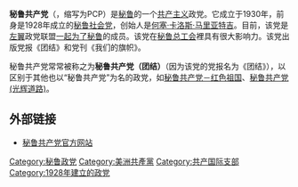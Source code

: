 {{otheruse|秘鲁共产党 (消歧义)}}
{{not|秘鲁共产党 (光辉道路)}}
{{Infobox political party
|country = 秘鲁
|native_name = Partido Comunista Peruano 
|name = 秘鲁共产党
|colorcode = #DC143C
|party_logo = 
|总书记 = 
|前身=[[秘鲁社会党|秘鲁社会党]]
|foundation = 1930年
|founder=[[何塞·卡洛斯·马里亚特吉|何塞·卡洛斯·马里亚特吉]]
|ideology = [[共产主义|共产主义]]<br>[[马克思列宁主义|马克思列宁主义]]
|position = [[极左翼|极左翼]]
|headquarters = [[利马|利马]]
|青年组织=秘鲁的共产主义青年
|national = [[党派总联盟|党派总联盟]]（1939年－1945年）<br>[[联合左翼_(秘鲁)|联合左翼]]（1980年－1995年）<br>[[争取正义、生活和自由广泛阵线|争取正义、生活和自由广泛阵线]]（2013年－2017年）<br>[[一起为了秘鲁|一起为了秘鲁]]（2017年至今）
|international = [[共产党和工人党国际会议|共产党和工人党国际会议]]<br>[[共产国际|共产国际]]（历史上）
|党报=《团结》
|affiliation1_title= 美洲组织
|affiliation1= [[圣保罗论坛|圣保罗论坛]]<br>[[玻利瓦尔人民大会|玻利瓦尔人民大会]]
|website = [http://pcperuano.com/ http://pcperuano.com/]
}}
'''秘鲁共产党'''（{{lang-es|Partido Comunista Peruano}}，缩写为PCP）是[[秘鲁|秘鲁]]的一个[[共产主义|共产主义]]政党。它成立于1930年，前身是1928年成立的[[秘鲁社会党|秘鲁社会党]]，创始人是[[何塞·卡洛斯·马里亚特吉|何塞·卡洛斯·马里亚特吉]]。目前，该党是[[左翼|左翼]]政党联盟[[一起为了秘鲁|一起为了秘鲁]]的成员。该党在[[秘鲁总工会|秘鲁总工会]]裡具有很大影响力。该党出版党报《团结》和党刊《我们的旗帜》。

秘鲁共产党常常被称之为'''秘鲁共产党（团结）'''（因为该党的党报名为《团结》），以区别于其他也以“秘鲁共产党”为名的政党，如[[秘鲁共产党－红色祖国|秘鲁共产党－红色祖国]]、[[秘鲁共产党_(光辉道路)|秘鲁共产党 (光辉道路)]]。

==外部链接==
* [http://pcperuano.com/ 秘鲁共产党官方网站]{{Wayback|url=http://pcperuano.com/ |date=20150106031854 }}

{{共产党}}

[[Category:秘鲁政党|Category:秘鲁政党]]
[[Category:美洲共產黨|Category:美洲共產黨]]
[[Category:共产国际支部|Category:共产国际支部]]
[[Category:1928年建立的政党|Category:1928年建立的政党]]